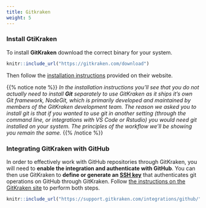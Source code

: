 ```yaml
---
title: Gitkraken
weight: 5
---
```


### Install GtiKraken

To install **GitKraken** download the correct binary for your system.


```r
knitr::include_url("https://gitkraken.com/download")
```


Then follow the [installation instructions](https://support.gitkraken.com/how-to-install/) provided on their website. 

{{% notice note %}} 
_In the installation instructions you'll see that you do not actually need to install **Git** separately to use GitKraken as it ships it's own Git framework, NodeGit, which is primarily developed and maintained by members of the GitKraken development team. The reason we asked you to install git is that if you wanted to use git in another setting (through the command line, or integrations with VS Code or Rstudio) you would need git installed on your system. The principles of the workflow we'll be showing you remain the same._
{{% /notice %}}

### Integrating GitKraken with GitHub

In order to effectively work with GitHub repositories through GitKraken, you will need to **enable the integration and authenticate with GitHub**. You can then use GitKraken to **define or generate an [SSH key](https://docs.github.com/en/github/authenticating-to-github/connecting-to-github-with-ssh/generating-a-new-ssh-key-and-adding-it-to-the-ssh-agent)** that authenticates git operations on GitHub through GitKraken. Follow [the instructions on the GitKraken site](https://support.gitkraken.com/integrations/github/) to perform both steps.

```r
knitr::include_url("https://support.gitkraken.com/integrations/github/")
```



